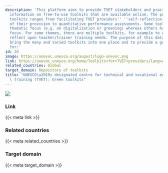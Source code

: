 ```yaml
---
description: 'This platform aims to provide TVET stakeholders and practitioners with
  information on free-to-use toolkits that are available online. The purpose of such
  toolkits ranges from facilitating TVET providers'' ''self-reflection'' on aspects
  of their provision to quantitative performance assessments. Some toolkits have a
  thematic focus (e.g. on digitalization or greening) whereas others have an organizational
  focus. For some themes, there are multiple toolkits, for example to assess and/or
  reflect upon teacher/trainer training needs. The purpose of this database is to
  bring the many and varied toolkits into one place and to provide a guide and resource
  for:'
id: 20
image: https://unevoc.unesco.org/august/logo-unevoc.png
link: https://unevoc.unesco.org/home/Toolkits+for+TVET+providers/lang=en#tbar
related_countries: Global
target_domain: Repository of toolkits
title: "UNESCO\u2019s designated centre for technical and vocational education and\
  \ training (TVET): Green toolkits"
---
```


![]({{< meta image >}})

### Link

{{< meta link >}}

### Related countries

{{< meta related_countries >}}

### Target domain

{{< meta target_domain >}}

